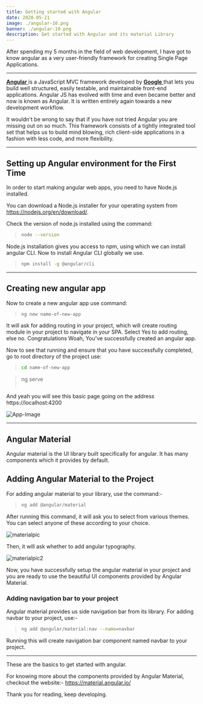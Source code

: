 ```yaml
---
title: Getting started with Angular
date: 2020-05-21
image: ./angular-10.png
banner: ./angular-10.png
description: Get started with Angular and its material Library
---
```


After spending my 5 months in the field of web development, I have got to know angular as a very user-friendly framework for creating Single Page Applications.

---

<a href="https://angular.io">
    <b>Angular</b>
</a> is a JavaScript MVC framework developed by
<a href="https://www.google.com">
    <b>Google</b>
</a> that lets you build well structured, easily testable, and maintainable front-end applications. Angular JS has evolved with time and even became better and now is known as Angular. It is written entirely again towards a new development workflow.

It wouldn't be wrong to say that if you have not tried Angular you are missing out on so much. This framework consists of a tightly integrated tool set that helps us to build mind blowing, rich client-side applications in a fashion with less code, and more flexibility.

---

## Setting up Angular environment for the First Time

In order to start making angular web apps, you need to have Node.js installed.

You can download a Node.js installer for your operating system from https://nodejs.org/en/download/.

Check the version of node.js installed using the command:

> ```bash
> node --version
> ```

Node.js installation gives you access to npm, using which we can install angular CLI.
Now to install Angular CLI globally we use.

> ```bash
> npm install -g @angular/cli
> ```

---

## Creating new angular app

Now to create a new angular app use command:

> ```bash
> ng new name-of-new-app
> ```

It will ask for adding routing in your project, which will create routing module in your project to navigate in your SPA.
Select Yes to add routing, else no.
Congratulations Woah, You've successfully created an angular app.

Now to see that running and ensure that you have successfully completed, go to root directory of the project use:
> ```bash
> cd name-of-new-app

> ng serve
> ```

And yeah you will see this basic page going on the address https://localhost:4200

![App-Image](./welcomeapp.png)

---

## Angular Material

Angular material is the UI library built specifically for angular. It has many components which it provides by default.

## Adding Angular Material to the Project

For adding angular material to your library, use the command:-

> ```bash
> ng add @angular/material
> ```

After running this command, it will ask you to select from various themes. You can select anyone of these according to your choice.

![materialpic](./material1.png)

 Then, it will ask whether to add angular typography.

 ![materialpic2](./materialpic2.png)

Now, you have successfully setup the angular material in your project and you are ready to use the beautiful UI components provided by Angular Material.

### Adding navigation bar to your project

Angular material provides us side navigation bar from its library.
For adding navbar to your project, use:-

> ```bash
> ng add @angular/material:nav --name=navbar
> ```

Running this will create navigation bar component named navbar to your project.

---

These are the basics to get started with angular.

For knowing more about the components provided by Angular Material, checkout the website:- https://material.angular.io/

Thank you for reading, keep developing.